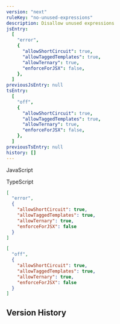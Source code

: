 ```yaml
---
version: "next"
ruleKey: "no-unused-expressions"
description: Disallow unused expressions
jsEntry:
  [
    "error",
    {
      "allowShortCircuit": true,
      "allowTaggedTemplates": true,
      "allowTernary": true,
      "enforceForJSX": false,
    },
  ]
previousJsEntry: null
tsEntry:
  [
    "off",
    {
      "allowShortCircuit": true,
      "allowTaggedTemplates": true,
      "allowTernary": true,
      "enforceForJSX": false,
    },
  ]
previousTsEntry: null
history: []
---
```


<Tabs defaultValue="js">

<TabsList>
  <TabsTrigger value="js">
    <div className="flex gap-2 items-center">
      <RuleLevelIcon level="error" />
      <p>JavaScript</p>
    </div>
  </TabsTrigger>
  <TabsTrigger value="ts">
    <div className="flex gap-2 items-center">
      <RuleLevelIcon ts level="off" />
      <p>TypeScript</p>
    </div>
  </TabsTrigger>
</TabsList>

<TabsContent value="js">

```json
[
  "error",
  {
    "allowShortCircuit": true,
    "allowTaggedTemplates": true,
    "allowTernary": true,
    "enforceForJSX": false
  }
]
```

</TabsContent>

<TabsContent value="ts">

```json
[
  "off",
  {
    "allowShortCircuit": true,
    "allowTaggedTemplates": true,
    "allowTernary": true,
    "enforceForJSX": false
  }
]
```

</TabsContent>

</Tabs>

## Version History

<RuleHistory ruleKey="no-unused-expressions" />
